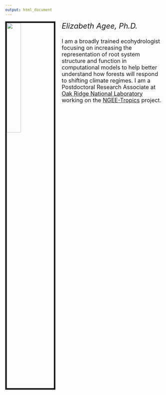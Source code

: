 ```yaml
---
output: html_document
---
```


<link rel="stylesheet" href="styles.css" type="text/css">

<img src="images/IMG_4763.jpg" style="width:30%; border:5px solid; margin-right: 20px" align="left">

<font size="5">
*Elizabeth Agee, Ph.D.*

<font size="4">
I am a broadly trained ecohydrologist focusing on increasing the representation of root system structure and function in computational models to help better understand how forests will respond to shifting climate regimes. I am a Postdoctoral Research Associate at [Oak Ridge National Laboratory](https://www.ornl.gov/division/esd) working on the [NGEE-Tropics](https://ngee-tropics.lbl.gov/) project.
</font>